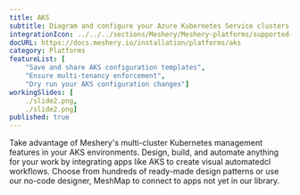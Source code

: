 ```yaml
---
title: AKS
subtitle: Diagram and configure your Azure Kubernetes Service clusters
integrationIcon: ../../../sections/Meshery/Meshery-platforms/supported-icons/aks.svg
docURL: https://docs.meshery.io/installation/platforms/aks
category: Platforms
featureList: [
    "Save and share AKS configuration templates",
    "Ensure multi-tenancy enforcement",
    "Dry run your AKS configuration changes"]
workingSlides: [
    ./slide2.png,
    ./slide2.png]
published: true
---
```


<p>
    Take advantage of Meshery's multi-cluster Kubernetes management features in your AKS environments. Design, build, and automate anything for your work by
    integrating apps like AKS to create visual automatedcl
    workflows. Choose from hundreds of ready-made design patterns or use
    our no-code designer, MeshMap to connect to apps not yet in our
    library.
</p>
